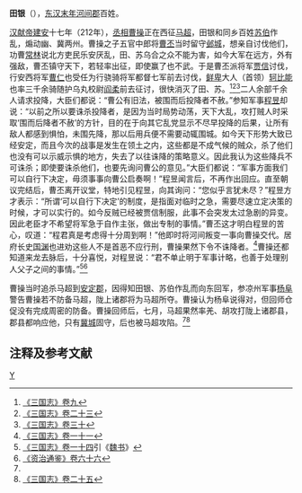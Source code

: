 '''田银'''（{{bd|2世纪||3世纪|catIdx=T}}），[[东汉末年|东汉末年]][[河间郡|河间郡]]百姓。

[[汉献帝|汉献帝]][[建安_(汉朝)|建安]]十七年（212年），[[丞相|丞相]][[曹操|曹操]]正在西征[[马超|马超]]，田银和同乡百姓[[苏伯|苏伯]]作乱，煽动幽、冀两州。曹操之子五官中郎将[[曹丕|曹丕]]当时留守[[邺城|邺城]]，想亲自讨伐他们，功曹[[常林|常林]]说北方吏民乐安厌乱，田、苏乌合之众不能为害，如今大军在远方，外有强敌，曹丕镇守天下，若轻率出征，即使赢了也不武。于是曹丕派将军[[贾信|贾信]]讨伐，行安西将军[[曹仁|曹仁]]也受任为行骁骑将军都督七军前去讨伐，[[鲜卑|鲜卑]]大人（首领）[[轲比能|轲比能]]也率三千余骑随护乌丸校尉[[阎柔|阎柔]]前去征讨，很快消灭了田、苏。<ref>[[:s:三国志/卷9|《三国志》卷九]]</ref><ref>[[:s:三国志/卷23|《三国志》卷二十三]]</ref><ref>[[:s:三国志/卷30|《三国志》卷三十]]</ref>二人余部千余人请求投降，大臣们都说：“曹公有旧法，被围而后投降者不赦。”参知军事[[程昱|程昱]]却说：“以前之所以要诛杀投降者，是因为当时局势动荡，天下大乱，攻打贼人时采取‘围而后降者不赦’的方针，目的在于向其它乱党显示不尽早投降的后果，让所有敌人都感到惧怕，未围先降，那以后用兵便不需要动辄围城。如今天下形势大致已经安定，而且今次的战事是发生在领土之内，这些都是不成气候的贼众，杀了他们也没有可以示威示惧的地方，失去了以往诛降的策略意义。因此我认为这些降兵不可诛杀；即使要诛杀他们，也要先询问曹公的意见。”大臣们都说：“军事方面我们可以自行下决定，毋须事事向曹公启奏啊！”程昱闻言后，不再作出回应。直至朝议完结后，曹丕离开议堂，特地引见程昱，向其询问：“您似乎言犹未尽？”程昱方才表示：“所谓‘可以自行下决定’的制度，是指面对临时之急，需要尽速立定决策的时候，才可以实行的。如今反贼已经被贾信制服，此事不会突发太过急剧的异变。因此老臣才不希望将军急于自作主张，做出专制的事情。”曹丕这才明白程昱的苦心，叹道：“程君真是考虑得十分周到啊！”他即时将河间叛变一事向曹操交代。居府长史[[国渊|国渊]]也进劝这些人不是首恶不应行刑，曹操果然下令不诛降者。<ref>[[:s:三国志/卷11|《三国志》卷一十一]]</ref>曹操还都知道来龙去脉后，十分喜悦，对程昱说：“君不单止明于军事计略，也善于处理别人父子之间的事情。”<ref>[[:s:三国志/卷14|《三国志》卷一十四]]引《[[魏书|魏书]]》</ref><ref name=ZZTJ66>[[:s:资治通鉴/卷66|《资治通鉴》卷六十六]]</ref>

曹操当时追杀马超到[[安定郡|安定郡]]，因得知田银、苏伯作乱而向东回军，参凉州军事[[杨阜|杨阜]]警告曹操若不防备马超，陇上诸郡将为马超所夺。曹操认为杨阜说得对，但回师仓促没有完成周密的防备。曹操回师后，七月，马超果然率羌、胡攻打陇上诸郡县，郡县都响应他，只有[[冀城|冀城]]固守，后也被马超攻陷。<ref name=ZZTJ66/><ref>[[:s:三国志/卷25|《三国志》卷二十五]]</ref>

== 注释及参考文献 ==
{{reflist}}

{{DEFAULTSORT:T}}
[[Category:田姓|Y]]